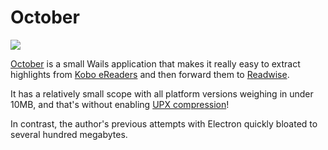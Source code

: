 # October

<p style={{"text-align": "center"}}>
   <img src="/img/showcase/october.png"></img><br/>
</p>

[October](https://october.utf9k.net) is a small Wails application that makes it really easy to extract highlights from [Kobo eReaders](https://en.wikipedia.org/wiki/Kobo_eReader) and then forward them to [Readwise](https://readwise.io).

It has a relatively small scope with all platform versions weighing in under 10MB, and that's without enabling [UPX compression](https://upx.github.io/)!

In contrast, the author's previous attempts with Electron quickly bloated to several hundred megabytes.